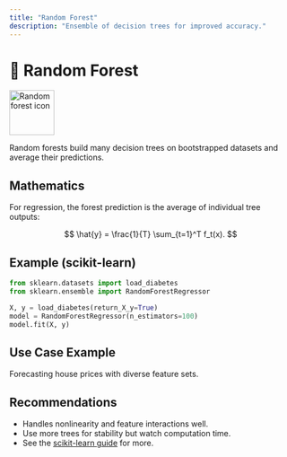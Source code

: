 ```yaml
---
title: "Random Forest"
description: "Ensemble of decision trees for improved accuracy."
---
```


# 🌲 Random Forest

<img src="../../images/supervised/random-forest.svg" alt="Random forest icon" width="80" />

Random forests build many decision trees on bootstrapped datasets and average their predictions.

## Mathematics

For regression, the forest prediction is the average of individual tree outputs:

$$
\hat{y} = \frac{1}{T} \sum_{t=1}^T f_t(x).
$$

## Example (scikit-learn)

```python
from sklearn.datasets import load_diabetes
from sklearn.ensemble import RandomForestRegressor

X, y = load_diabetes(return_X_y=True)
model = RandomForestRegressor(n_estimators=100)
model.fit(X, y)
```

## Use Case Example

Forecasting house prices with diverse feature sets.

## Recommendations

- Handles nonlinearity and feature interactions well.
- Use more trees for stability but watch computation time.
- See the [scikit-learn guide](https://scikit-learn.org/stable/modules/ensemble.html#forest) for more.

